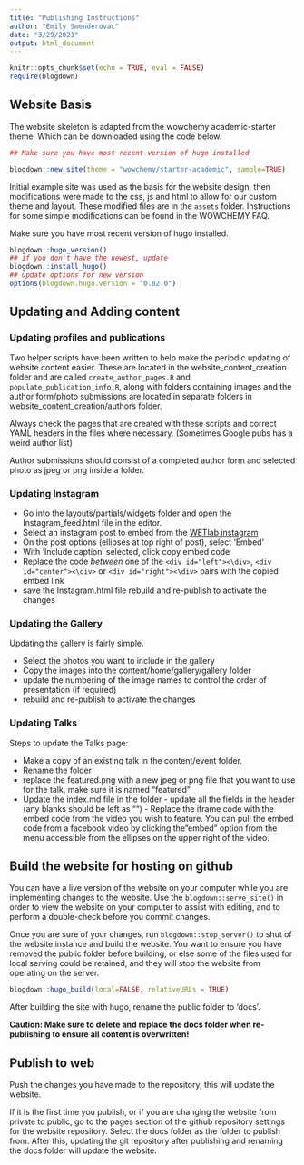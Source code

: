 ```yaml
---
title: "Publishing Instructions"
author: "Emily Smenderovac"
date: "3/29/2021"
output: html_document
---
```


```r
knitr::opts_chunk$set(echo = TRUE, eval = FALSE)
require(blogdown)
```

## Website Basis

The website skeleton is adapted from the wowchemy academic-starter theme. Which can be downloaded using the code below.

```r
## Make sure you have most recent version of hugo installed

blogdown::new_site(theme = "wowchemy/starter-academic", sample=TRUE)

```

Initial example site was used as the basis for the website design, then modifications were made to the css, js and html to allow for our custom theme and layout. These modified files are in the `assets` folder. Instructions for some simple modifications can be found in the WOWCHEMY FAQ. 


Make sure you have most recent version of hugo installed.

```r
blogdown::hugo_version()
## if you don't have the newest, update
blogdown::install_hugo()
## update options for new version
options(blogdown.hugo.version = "0.82.0")

```

## Updating and Adding content

### Updating profiles and publications
Two helper scripts have been written to help make the periodic updating of website content easier. These are located in the website_content_creation folder and are called `create_author_pages.R` and `populate_publication_info.R`, along with folders containing images and the author form/photo submissions are located in separate folders in website_content_creation/authors folder.

Always check the pages that are created with these scripts and correct YAML headers in the files where necessary. (Sometimes Google pubs has a weird author list)

Author submissions should consist of a completed author form and selected photo as jpeg or png inside a folder.

### Updating Instagram

- Go into the layouts/partials/widgets folder and open the Instagram_feed.html file in the editor. 
- Select an instagram post to embed from the [WETlab instagram](https://www.instagram.com/wet_erik/)
- On the post options (ellipses at top right of post), select 'Embed'
- With 'Include caption' selected, click copy embed code
- Replace the code *between* one of the `<div id="left"><\div>`, `<div id="center"><\div>` or `<div id="right"><\div>` pairs with the copied embed link
- save the Instagram.html file rebuild and re-publish to activate the changes

### Updating the Gallery

Updating the gallery is fairly simple.

- Select the photos you want to include in the gallery
- Copy the images into the content/home/gallery/gallery folder
- update the numbering of the image names to control the order of presentation (if required)
- rebuild and re-publish to activate the changes

### Updating Talks

Steps to update the Talks page:

- Make a copy of an existing talk in the content/event folder. 
- Rename the folder
- replace the featured.png with a new jpeg or png file that you want to use for the talk, make sure it is named "featured"
- Update the index.md file in the folder
        - update all the fields in the header (any blanks should be left as "")
        - Replace the iframe code with the embed code from the video you wish to feature. You can pull the embed code from a facebook video by clicking the "embed" option from the menu accessible from the ellipses on the upper right of the video. 

## Build the website for hosting on github

You can have a live version of the website on your computer while you are implementing changes to the website. Use the `blogdown::serve_site()` in order to view the website on your computer to assist with editing, and to perform a double-check before you commit changes. 


Once you are sure of your changes, run `blogdown::stop_server()` to shut of the website instance and build the website. You want to ensure you have removed the public folder before building, or else some of the files used for local serving could be retained, and they will stop the website from operating on the server.


```r
blogdown::hugo_build(local=FALSE, relativeURLs = TRUE)
```

After building the site with hugo, rename the public folder to 'docs'.


**Caution: Make sure to delete and replace the docs folder when re-publishing to ensure all content is overwritten!**


## Publish to web

Push the changes you have made to the repository, this will update the website. 

If it is the first time you publish, or if you are changing the website from private to public, go to the pages section of the github repository settings for the website repository. Select the docs folder as the folder to publish from. After this, updating the git repository after publishing and renaming the docs folder will update the website.


